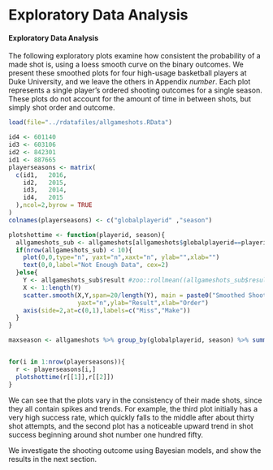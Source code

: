# Exploratory Data Analysis {#EDA}


#### Exploratory Data Analysis

The following exploratory plots examine how consistent the probability of a made shot is, using a loess smooth curve on the binary outcomes. We present these smoothed plots for four high-usage basketball players at Duke University, and we leave the others in Appendix *number*. Each plot represents a single player's ordered shooting outcomes for a single season. These plots do not account for the amount of time in between shots, but simply shot order and outcome. 

```r
load(file="../rdatafiles/allgameshots.RData")

id4 <- 601140 
id3 <- 603106 
id2 <- 842301 
id1 <- 887665 
playerseasons <- matrix(
  c(id1,   2016,
    id2,   2015,
    id3,   2014,
    id4,   2015
  ),ncol=2,byrow = TRUE
)
colnames(playerseasons) <- c("globalplayerid" ,"season")
```

```r

plotshottime <- function(playerid, season){
  allgameshots_sub <- allgameshots[allgameshots$globalplayerid==playerid & allgameshots$season==season,]
  if(nrow(allgameshots_sub) < 10){
    plot(0,0,type="n", yaxt="n",xaxt="n", ylab="",xlab="")
    text(0,0,label="Not Enough Data", cex=2)
  }else{
    Y <- allgameshots_sub$result #zoo::rollmean((allgameshots_sub$result), 4)
    X <- 1:length(Y)
    scatter.smooth(X,Y,span=20/length(Y), main = paste0("Smoothed Shooting Outcomes"),
                   yaxt="n",ylab="Result",xlab="Order")
    axis(side=2,at=c(0,1),labels=c("Miss","Make"))
  }
}

maxseason <- allgameshots %>% group_by(globalplayerid, season) %>% summarize(num=n()) %>% group_by(globalplayerid) %>% mutate(m=max(num)) %>% filter(num==m) %>% as.data.frame()


for(i in 1:nrow(playerseasons)){
  r <- playerseasons[i,]
  plotshottime(r[[1]],r[[2]])
}
```

We can see that the plots vary in the consistency of their made shots, since they all contain spikes and trends. For example, the third plot initially has a very high success rate, which quickly falls to the middle after about thirty shot attempts, and the second plot has a noticeable upward trend in shot success beginning around shot number one hundred fifty.

We investigate the shooting outcome using Bayesian models, and show the results in the next section.

<!--
#### Generalized Linear Model by Shot
```r
playerid <- id2
seasons <- c(2014,2015,2016,2017)
# Z <- allgameshots %>% filter(globalplayerid == playerid & season %in% seasons) %>% mutate(logr = log(r) - mean(log(r))) %>% select(result, theta, logr)
# #mean center r.
# mod0 <- glm(result ~ 1, data=Z, family="binomial")
# mod1 <- glm(result ~ logr, data=Z, family="binomial")
# mod2 <- (glm(result ~ theta + logr, data=Z, family="binomial")) #high p-values everywhere
# 
# pred0 <- predict(mod0, newdata=Z, type="response")
# pred1 <- predict(mod1, newdata=Z, type="response")
# pred2 <- predict(mod2, newdata=Z, type="response")

plot_params <- function(playerid=NA, playerseason=NA){
  
  Z <- allgameshots %>% filter(globalplayerid == playerid & season == playerseason) %>% mutate(logr = log(r) - mean(log(r))) %>% select(result, theta, logr)
    
  if(nrow(Z) == 0){
    return(NULL)
  }else{
    #mod0 <- glm(result ~ 1, data=Z, family="binomial")
    #mod1 <- glm(result ~ logr, data=Z, family="binomial")
    mod2 <- (glm(result ~ theta + logr, data=Z, family="binomial")) #high p-values everywhere
  
    coefs <- summary(mod2)$coef %>% as.data.frame() %>% mutate(name = rownames(.), mean = Estimate, stderr = `Std. Error`, hi = mean + 1.96*stderr, lo = mean-1.96*stderr) %>% select(name, mean, hi, lo)
  
    ggplot(data = coefs, aes(x=name, y=mean)) + 
      geom_point() + 
      geom_errorbar(aes(ymin=lo, ymax=hi), width=0.5) + 
      geom_abline(intercept=0, slope=0) + 
      labs(title=paste(playerid, playerseason, sep=", "),x="predictor", y="estimate") 
  }
}

for(i in c(id1, id2)){
  for(j in 2014:2017){
    print(plot_params(i,j))
  }
}
```
-->
